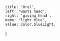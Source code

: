 
	title: 'Oral',
	left: 'wants head',
	right: 'giving head',
	name: 'light blue',
	value: color.blueLight,
}
